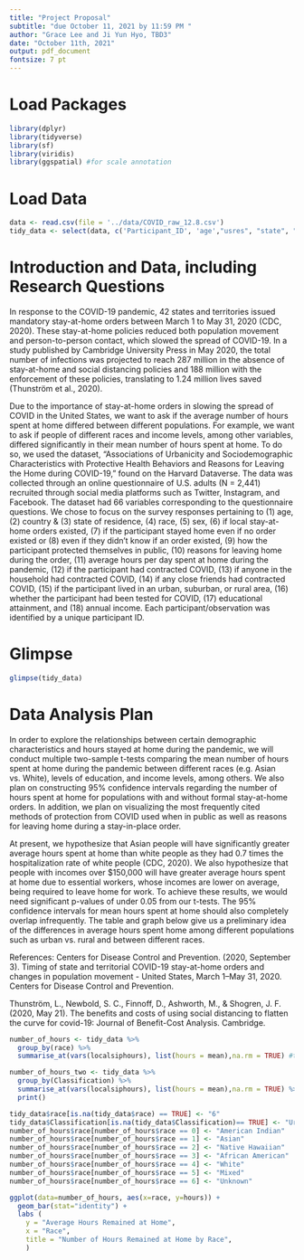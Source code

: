 ```yaml
---
title: "Project Proposal"
subtitle: "due October 11, 2021 by 11:59 PM "
author: "Grace Lee and Ji Yun Hyo, TBD3"
date: "October 11th, 2021"
output: pdf_document
fontsize: 7 pt
---
```


# Load Packages

```r
library(dplyr)
library(tidyverse)
library(sf)
library(viridis)
library(ggspatial) #for scale annotation
``` 

# Load Data
```r
data <- read.csv(file = '../data/COVID_raw_12.8.csv')
tidy_data <- select(data, c('Participant_ID', 'age',"usres", "state", "race", "sex", "localsip", "localsip2", "localsip3", "leavehomeact___1", "leavehomeact___2", "leavehomeact___3", "leavehomeact___4", "leavehomeact___5", "leavehomeact___6", "leavehomeact___7", "leavehomereason___1", "leavehomereason___2", "leavehomereason___3", "leavehomereason___4", "leavehomereason___5", "leavehomereason___6", "leavehomereason___7", "localsiphours", "covidsick", "hhcovidsick", "ffcovidsick", "Classification", "covidtest", "educ", "hhincome"))
```

# Introduction and Data, including Research Questions
In response to the COVID-19 pandemic, 42 states and territories issued mandatory stay-at-home orders between March 1 to May 31, 2020 (CDC, 2020). These stay-at-home policies reduced both population movement and person-to-person contact, which slowed the spread of COVID-19. In a study published by Cambridge University Press in May 2020, the total number of infections was projected to reach 287 million in the absence of stay-at-home and social distancing policies and 188 million with the enforcement of these policies, translating to 1.24 million lives saved (Thunström et al., 2020).  
 
Due to the importance of stay-at-home orders in slowing the spread of COVID in the United States, we want to ask if the average number of hours spent at home differed between different populations. For example, we want to ask if people of different races and income levels, among other variables, differed significantly in their mean number of hours spent at home. To do so, we used the dataset, “Associations of Urbanicity and Sociodemographic Characteristics with Protective Health Behaviors and Reasons for Leaving the Home during COVID-19,” found on the Harvard Dataverse. The data was collected through an online questionnaire of U.S. adults (N = 2,441) recruited through social media platforms such as Twitter, Instagram, and Facebook. The dataset had 66 variables corresponding to the questionnaire questions. We chose to focus on the survey responses pertaining to (1) age, (2) country & (3) state of residence, (4) race, (5) sex, (6) if local stay-at-home orders existed, (7) if the participant stayed home even if no order existed or (8) even if they didn’t know if an order existed, (9) how the participant protected themselves in public, (10) reasons for leaving home during the order, (11) average hours per day spent at home during the pandemic, (12) if the participant had contracted COVID, (13) if anyone in the household had contracted COVID, (14) if any close friends had contracted COVID, (15) if the participant lived in an urban, suburban, or rural area, (16) whether the participant had been tested for COVID, (17) educational attainment, and (18) annual income. Each participant/observation was identified by a unique participant ID. 

# Glimpse

```r
glimpse(tidy_data)
```

# Data Analysis Plan
In order to explore the relationships between certain demographic characteristics and hours stayed at home during the pandemic, we will conduct multiple two-sample t-tests comparing the mean number of hours spent at home during the pandemic between different races (e.g. Asian vs. White), levels of education, and income levels, among others. We also plan on constructing 95% confidence intervals regarding the number of hours spent at home for populations with and without formal stay-at-home orders. In addition, we plan on visualizing the most frequently cited methods of protection from COVID used when in public as well as reasons for leaving home during a stay-in-place order. 

At present, we hypothesize that Asian people will have significantly greater average hours spent at home than white people as they had 0.7 times the hospitalization rate of white people (CDC, 2020). We also hypothesize that people with incomes over $150,000 will have greater average hours spent at home due to essential workers, whose incomes are lower on average, being required to leave home for work. To achieve these results, we would need significant p-values of under 0.05 from our t-tests. The 95% confidence intervals for mean hours spent at home should also completely overlap infrequently. The table and graph below give us a preliminary idea of the differences in average hours spent home among different populations such as urban vs. rural and between different races. 

References: 
Centers for Disease Control and Prevention. (2020, September 3). Timing of state and territorial COVID-19 stay-at-home orders and changes in population movement - United States, March 1–May 31, 2020. Centers for Disease Control and Prevention. 

Thunström, L., Newbold, S. C., Finnoff, D., Ashworth, M., &amp; Shogren, J. F. (2020, May 21). The benefits and costs of using social distancing to flatten the curve for covid-19: Journal of Benefit-Cost Analysis. Cambridge. 

```r
number_of_hours <- tidy_data %>%
  group_by(race) %>%
  summarise_at(vars(localsiphours), list(hours = mean),na.rm = TRUE) #to summarize count

number_of_hours_two <- tidy_data %>%
  group_by(Classification) %>%
  summarise_at(vars(localsiphours), list(hours = mean),na.rm = TRUE) %>% #to summarize count
  print()
```

```r
tidy_data$race[is.na(tidy_data$race) == TRUE] <- "6"
tidy_data$Classification[is.na(tidy_data$Classification)== TRUE] <- "Urban"
number_of_hours$race[number_of_hours$race == 0] <- "American Indian"
number_of_hours$race[number_of_hours$race == 1] <- "Asian"
number_of_hours$race[number_of_hours$race == 2] <- "Native Hawaiian"
number_of_hours$race[number_of_hours$race == 3] <- "African American"
number_of_hours$race[number_of_hours$race == 4] <- "White"
number_of_hours$race[number_of_hours$race == 5] <- "Mixed"
number_of_hours$race[number_of_hours$race == 6] <- "Unknown"

ggplot(data=number_of_hours, aes(x=race, y=hours)) +
  geom_bar(stat="identity") +
  labs (
    y = "Average Hours Remained at Home",
    x = "Race",
    title = "Number of Hours Remained at Home by Race",
    ) 
```
